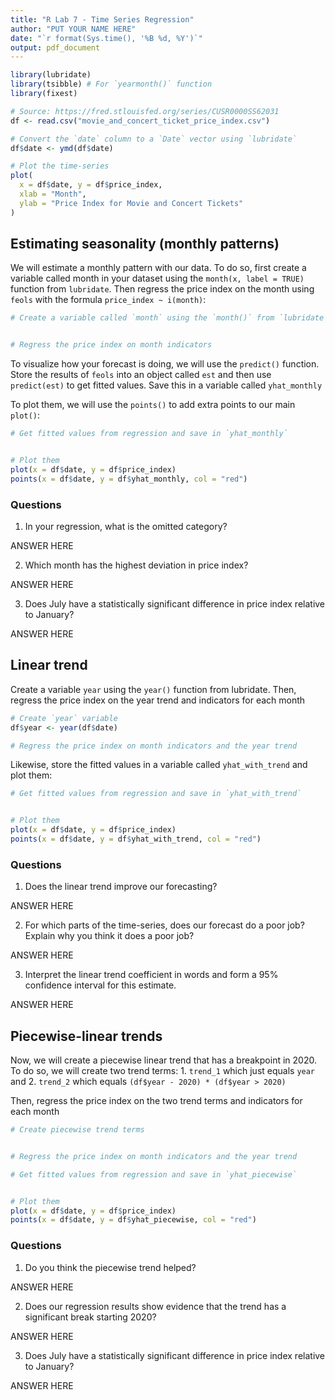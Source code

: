 ```yaml
---
title: "R Lab 7 - Time Series Regression"
author: "PUT YOUR NAME HERE"
date: "`r format(Sys.time(), '%B %d, %Y')`"
output: pdf_document
---
```


```r
library(lubridate)
library(tsibble) # For `yearmonth()` function
library(fixest)

# Source: https://fred.stlouisfed.org/series/CUSR0000SS62031
df <- read.csv("movie_and_concert_ticket_price_index.csv")

# Convert the `date` column to a `Date` vector using `lubridate`
df$date <- ymd(df$date)

# Plot the time-series
plot(
  x = df$date, y = df$price_index, 
  xlab = "Month", 
  ylab = "Price Index for Movie and Concert Tickets"
)
```


## Estimating seasonality (monthly patterns)

We will estimate a monthly pattern with our data. 
To do so, first create a variable called month in your dataset using the `month(x, label = TRUE)` function from `lubridate`. 
Then regress the price index on the month using `feols` with the formula `price_index ~ i(month)`:

```r
# Create a variable called `month` using the `month()` from `lubridate`


# Regress the price index on month indicators

```


To visualize how your forecast is doing, we will use the `predict()` function.
Store the results of `feols` into an object called `est` and then use `predict(est)` to get fitted values.
Save this in a variable called `yhat_monthly`

To plot them, we will use the `points()` to add extra points to our main `plot()`:

```r
# Get fitted values from regression and save in `yhat_monthly`


# Plot them
plot(x = df$date, y = df$price_index)
points(x = df$date, y = df$yhat_monthly, col = "red")
```

### Questions

1. In your regression, what is the omitted category?

ANSWER HERE


2. Which month has the highest deviation in price index?

ANSWER HERE


3. Does July have a statistically significant difference in price index relative to January?

ANSWER HERE



## Linear trend

Create a variable `year` using the `year()` function from lubridate. 
Then, regress the price index on the year trend and indicators for each month

```r
# Create `year` variable
df$year <- year(df$date)

# Regress the price index on month indicators and the year trend

```

Likewise, store the fitted values in a variable called `yhat_with_trend` and plot them:

```r
# Get fitted values from regression and save in `yhat_with_trend`


# Plot them
plot(x = df$date, y = df$price_index)
points(x = df$date, y = df$yhat_with_trend, col = "red")
```

### Questions

1. Does the linear trend improve our forecasting?

ANSWER HERE


2. For which parts of the time-series, does our forecast do a poor job? Explain why you think it does a poor job?

ANSWER HERE


3. Interpret the linear trend coefficient in words and form a 95% confidence interval for this estimate.

ANSWER HERE




## Piecewise-linear trends

Now, we will create a piecewise linear trend that has a breakpoint in 2020. 
To do so, we will create two trend terms:
1. `trend_1` which just equals `year` and 
2. `trend_2` which equals `(df$year - 2020) * (df$year > 2020)`

Then, regress the price index on the two trend terms and indicators for each month

```r
# Create piecewise trend terms


# Regress the price index on month indicators and the year trend

```

```r
# Get fitted values from regression and save in `yhat_piecewise`


# Plot them
plot(x = df$date, y = df$price_index)
points(x = df$date, y = df$yhat_piecewise, col = "red")
```


### Questions

1. Do you think the piecewise trend helped? 

ANSWER HERE

2. Does our regression results show evidence that the trend has a significant break starting 2020? 

ANSWER HERE

3. Does July have a statistically significant difference in price index relative to January?

ANSWER HERE
